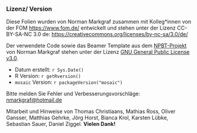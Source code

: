 ### Lizenz/ Version

Diese Folien wurden von Norman Markgraf zusammen mit Kolleg\*innen von der FOM [https://www.fom.de/](https://www.fom.de/) entwickelt und stehen unter der Lizenz CC-BY-SA-NC 3.0 de: [https://creativecommons.org/licenses/by-nc-sa/3.0/de/](https://creativecommons.org/licenses/by-nc-sa/3.0/de/) 

Der verwendete Code sowie das Beamer Template aus dem [NPBT-Projekt](http://github.com/NMarkgraf/NPBT) von Norman Markgraf stehen unter der Lizenz [GNU General Public License v3.0](https://www.gnu.org/licenses/gpl-3.0.de.html).

- Datum erstellt: `r Sys.Date()`
- R Version: `r getRversion()`
- `mosaic` Version: `r packageVersion("mosaic")`

Bitte melden Sie Fehler und Verbesserungsvorschläge: [nmarkgraf@hotmail.de](<mailto:nmarkgraf@hotmail.de>)

Mitarbeit und Hinweise von Thomas Christiaans, Mathias Ross, Oliver Gansser, Matthias Gehrke, Jörg Horst, Bianca Krol, Karsten Lübke, Sebastian Sauer, Daniel Ziggel. **Vielen Dank!**
